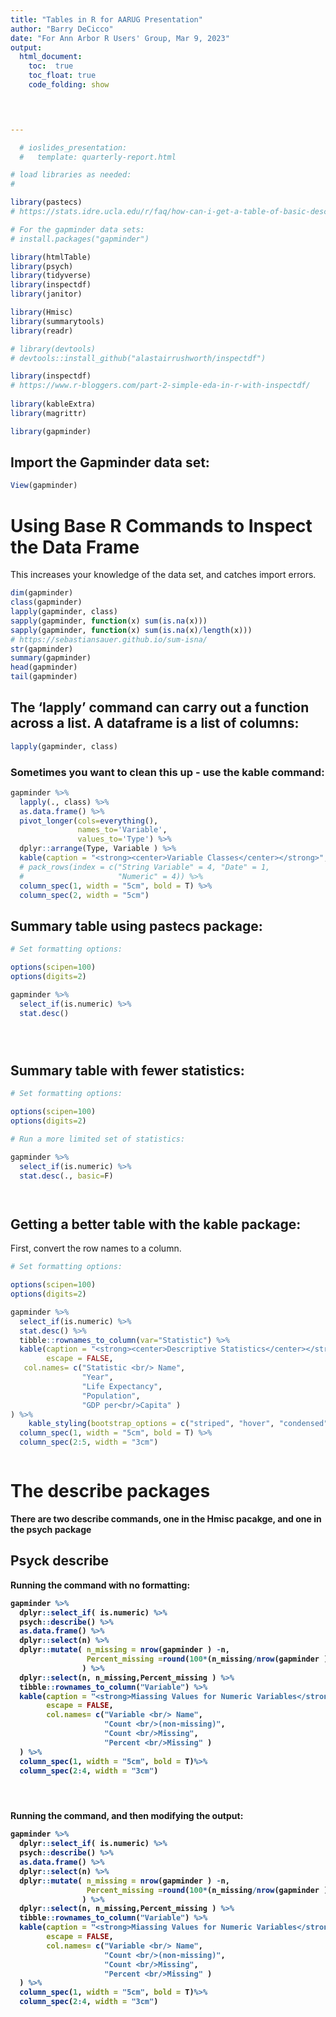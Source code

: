 ```yaml
---
title: "Tables in R for AARUG Presentation"
author: "Barry DeCicco"
date: "For Ann Arbor R Users' Group, Mar 9, 2023"
output:  
  html_document:
    toc:  true
    toc_float: true
    code_folding: show



  
---
```

```r

  # ioslides_presentation:
  #   template: quarterly-report.html

```

```r

# load libraries as needed:
# 

library(pastecs)
# https://stats.idre.ucla.edu/r/faq/how-can-i-get-a-table-of-basic-descriptive-statistics-for-my-variables/

# For the gapminder data sets:
# install.packages("gapminder")

library(htmlTable)
library(psych)
library(tidyverse)
library(inspectdf)
library(janitor)

library(Hmisc)
library(summarytools)
library(readr)

# library(devtools)
# devtools::install_github("alastairrushworth/inspectdf")

library(inspectdf)   
# https://www.r-bloggers.com/part-2-simple-eda-in-r-with-inspectdf/
 
library(kableExtra)
library(magrittr)

library(gapminder)

```

## Import the Gapminder data set:


```r


View(gapminder)

```

# Using Base R Commands to Inspect the Data Frame

This increases your knowledge of the data set, and catches import errors.

```r
dim(gapminder)
class(gapminder)
lapply(gapminder, class)
sapply(gapminder, function(x) sum(is.na(x)))   
sapply(gapminder, function(x) sum(is.na(x)/length(x)))  
# https://sebastiansauer.github.io/sum-isna/
str(gapminder)
summary(gapminder)
head(gapminder)
tail(gapminder)

```


## The 'lapply' command can carry out a function across a list. A dataframe is a list of columns:

```r

lapply(gapminder, class)

```
### Sometimes you want to clean this up - use the <strong>kable</strong> command:


```r

gapminder %>%
  lapply(., class) %>%
  as.data.frame() %>%
  pivot_longer(cols=everything(),
               names_to='Variable',
               values_to='Type') %>%
  dplyr::arrange(Type, Variable ) %>%
  kable(caption = "<strong><center>Variable Classes</center></strong>", full_width = F) %>%
  # pack_rows(index = c("String Variable" = 4, "Date" = 1,
  #                     "Numeric" = 4)) %>%
  column_spec(1, width = "5cm", bold = T) %>%
  column_spec(2, width = "5cm") 


```



## Summary table using <strong>pastecs</strong> package:

```r



# Set formatting options: 

options(scipen=100)
options(digits=2)

gapminder %>% 
  select_if(is.numeric) %>% 
  stat.desc()





```



## Summary table with fewer statistics:

```r



# Set formatting options: 

options(scipen=100)
options(digits=2)

# Run a more limited set of statistics:

gapminder %>% 
  select_if(is.numeric) %>% 
  stat.desc(., basic=F)




```


## Getting a better table with the <strong>kable</strong> package:

First, convert the row names to a column.


```r



# Set formatting options: 

options(scipen=100)
options(digits=2)

gapminder %>% 
  select_if(is.numeric) %>% 
  stat.desc() %>% 
  tibble::rownames_to_column(var="Statistic") %>% 
  kable(caption = "<strong><center>Descriptive Statistics</center></strong>", full_width = F,
        escape = FALSE,
   col.names= c("Statistic <br/> Name",
                "Year",
                "Life Expectancy",
                "Population",
                "GDP per<br/>Capita" )
) %>% 
    kable_styling(bootstrap_options = c("striped", "hover", "condensed")) %>% 
  column_spec(1, width = "5cm", bold = T) %>%
  column_spec(2:5, width = "3cm") 



```


# The <strong>describe<strong> packages

There are two describe commands, one in the Hmisc pacakge, and one in the psych
package


## Psyck describe


Running the command with no formatting:


```r


gapminder %>%
  dplyr::select_if( is.numeric) %>%
  psych::describe() %>%
  as.data.frame() %>%
  dplyr::select(n) %>%
  dplyr::mutate( n_missing = nrow(gapminder ) -n,
                 Percent_missing =round(100*(n_missing/nrow(gapminder )),1)
                ) %>%
  dplyr::select(n, n_missing,Percent_missing ) %>%
  tibble::rownames_to_column("Variable") %>%
  kable(caption = "<strong>Miassing Values for Numeric Variables</strong>",
        escape = FALSE,
        col.names= c("Variable <br/> Name",
                     "Count <br/>(non-missing)",
                     "Count <br/>Missing",
                     "Percent <br/>Missing" )
  ) %>%
  column_spec(1, width = "5cm", bold = T)%>%
  column_spec(2:4, width = "3cm") 





```


Running the command, and then modifying the output:

```r

gapminder %>%
  dplyr::select_if( is.numeric) %>%
  psych::describe() %>%
  as.data.frame() %>%
  dplyr::select(n) %>%
  dplyr::mutate( n_missing = nrow(gapminder ) -n,
                 Percent_missing =round(100*(n_missing/nrow(gapminder )),1)
                ) %>%
  dplyr::select(n, n_missing,Percent_missing ) %>%
  tibble::rownames_to_column("Variable") %>%
  kable(caption = "<strong>Miassing Values for Numeric Variables</strong>",
        escape = FALSE,
        col.names= c("Variable <br/> Name",
                     "Count <br/>(non-missing)",
                     "Count <br/>Missing",
                     "Percent <br/>Missing" )
  ) %>%
  column_spec(1, width = "5cm", bold = T)%>%
  column_spec(2:4, width = "3cm") 





```

